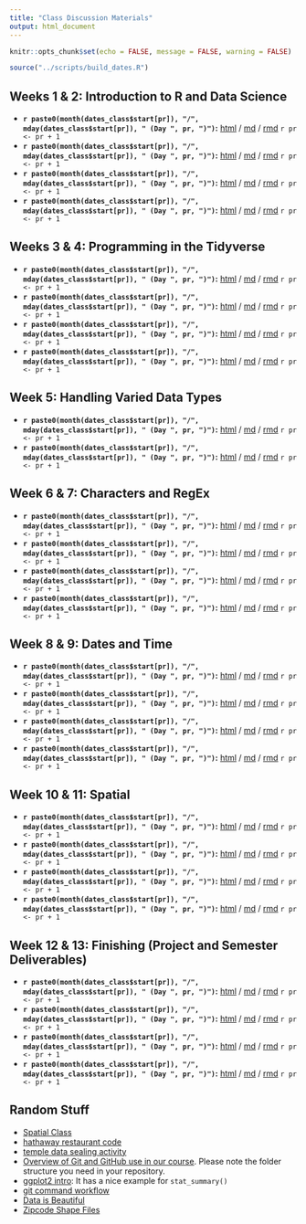 ```yaml
---
title: "Class Discussion Materials"
output: html_document
---
```


```r
knitr::opts_chunk$set(echo = FALSE, message = FALSE, warning = FALSE)
```

```r

source("../scripts/build_dates.R")


```






## Weeks 1 & 2:  Introduction to R and Data Science

* **`r paste0(month(dates_class$start[pr]), "/", mday(dates_class$start[pr]), " (Day ", pr, ")")`:** [html](`r dates_class$url[pr]`){target="blank"} / [md](`r str_replace(dates_class$url[pr], ".html", ".md")`) / [rmd](`r str_replace(dates_class$url[pr], ".html", ".Rmd")`) `r pr <- pr + 1`
* **`r paste0(month(dates_class$start[pr]), "/", mday(dates_class$start[pr]), " (Day ", pr, ")")`:** [html](`r dates_class$url[pr]`){target="blank"} / [md](`r str_replace(dates_class$url[pr], ".html", ".md")`) / [rmd](`r str_replace(dates_class$url[pr], ".html", ".Rmd")`) `r pr <- pr + 1`
* **`r paste0(month(dates_class$start[pr]), "/", mday(dates_class$start[pr]), " (Day ", pr, ")")`:** [html](`r dates_class$url[pr]`){target="blank"} / [md](`r str_replace(dates_class$url[pr], ".html", ".md")`) / [rmd](`r str_replace(dates_class$url[pr], ".html", ".Rmd")`) `r pr <- pr + 1`
* **`r paste0(month(dates_class$start[pr]), "/", mday(dates_class$start[pr]), " (Day ", pr, ")")`:** [html](`r dates_class$url[pr]`){target="blank"} / [md](`r str_replace(dates_class$url[pr], ".html", ".md")`) / [rmd](`r str_replace(dates_class$url[pr], ".html", ".Rmd")`) `r pr <- pr + 1`

## Weeks 3 & 4: Programming in the Tidyverse

* **`r paste0(month(dates_class$start[pr]), "/", mday(dates_class$start[pr]), " (Day ", pr, ")")`:** [html](`r dates_class$url[pr]`){target="blank"} / [md](`r str_replace(dates_class$url[pr], ".html", ".md")`) / [rmd](`r str_replace(dates_class$url[pr], ".html", ".Rmd")`) `r pr <- pr + 1`
* **`r paste0(month(dates_class$start[pr]), "/", mday(dates_class$start[pr]), " (Day ", pr, ")")`:** [html](`r dates_class$url[pr]`){target="blank"} / [md](`r str_replace(dates_class$url[pr], ".html", ".md")`) / [rmd](`r str_replace(dates_class$url[pr], ".html", ".Rmd")`) `r pr <- pr + 1`
* **`r paste0(month(dates_class$start[pr]), "/", mday(dates_class$start[pr]), " (Day ", pr, ")")`:** [html](`r dates_class$url[pr]`){target="blank"} / [md](`r str_replace(dates_class$url[pr], ".html", ".md")`) / [rmd](`r str_replace(dates_class$url[pr], ".html", ".Rmd")`) `r pr <- pr + 1`
* **`r paste0(month(dates_class$start[pr]), "/", mday(dates_class$start[pr]), " (Day ", pr, ")")`:** [html](`r dates_class$url[pr]`){target="blank"} / [md](`r str_replace(dates_class$url[pr], ".html", ".md")`) / [rmd](`r str_replace(dates_class$url[pr], ".html", ".Rmd")`) `r pr <- pr + 1`

## Week 5: Handling Varied Data Types

* **`r paste0(month(dates_class$start[pr]), "/", mday(dates_class$start[pr]), " (Day ", pr, ")")`:** [html](`r dates_class$url[pr]`){target="blank"} / [md](`r str_replace(dates_class$url[pr], ".html", ".md")`) / [rmd](`r str_replace(dates_class$url[pr], ".html", ".Rmd")`) `r pr <- pr + 1`
* **`r paste0(month(dates_class$start[pr]), "/", mday(dates_class$start[pr]), " (Day ", pr, ")")`:** [html](`r dates_class$url[pr]`){target="blank"} / [md](`r str_replace(dates_class$url[pr], ".html", ".md")`) / [rmd](`r str_replace(dates_class$url[pr], ".html", ".Rmd")`) `r pr <- pr + 1`


## Week 6 & 7: Characters and RegEx

* **`r paste0(month(dates_class$start[pr]), "/", mday(dates_class$start[pr]), " (Day ", pr, ")")`:** [html](`r dates_class$url[pr]`){target="blank"} / [md](`r str_replace(dates_class$url[pr], ".html", ".md")`) / [rmd](`r str_replace(dates_class$url[pr], ".html", ".Rmd")`) `r pr <- pr + 1`
* **`r paste0(month(dates_class$start[pr]), "/", mday(dates_class$start[pr]), " (Day ", pr, ")")`:** [html](`r dates_class$url[pr]`){target="blank"} / [md](`r str_replace(dates_class$url[pr], ".html", ".md")`) / [rmd](`r str_replace(dates_class$url[pr], ".html", ".Rmd")`) `r pr <- pr + 1`
* **`r paste0(month(dates_class$start[pr]), "/", mday(dates_class$start[pr]), " (Day ", pr, ")")`:** [html](`r dates_class$url[pr]`){target="blank"} / [md](`r str_replace(dates_class$url[pr], ".html", ".md")`) / [rmd](`r str_replace(dates_class$url[pr], ".html", ".Rmd")`) `r pr <- pr + 1`
* **`r paste0(month(dates_class$start[pr]), "/", mday(dates_class$start[pr]), " (Day ", pr, ")")`:** [html](`r dates_class$url[pr]`){target="blank"} / [md](`r str_replace(dates_class$url[pr], ".html", ".md")`) / [rmd](`r str_replace(dates_class$url[pr], ".html", ".Rmd")`) `r pr <- pr + 1`

## Week 8 & 9: Dates and Time

* **`r paste0(month(dates_class$start[pr]), "/", mday(dates_class$start[pr]), " (Day ", pr, ")")`:** [html](`r dates_class$url[pr]`){target="blank"} / [md](`r str_replace(dates_class$url[pr], ".html", ".md")`) / [rmd](`r str_replace(dates_class$url[pr], ".html", ".Rmd")`) `r pr <- pr + 1`
* **`r paste0(month(dates_class$start[pr]), "/", mday(dates_class$start[pr]), " (Day ", pr, ")")`:** [html](`r dates_class$url[pr]`){target="blank"} / [md](`r str_replace(dates_class$url[pr], ".html", ".md")`) / [rmd](`r str_replace(dates_class$url[pr], ".html", ".Rmd")`) `r pr <- pr + 1`
* **`r paste0(month(dates_class$start[pr]), "/", mday(dates_class$start[pr]), " (Day ", pr, ")")`:** [html](`r dates_class$url[pr]`){target="blank"} / [md](`r str_replace(dates_class$url[pr], ".html", ".md")`) / [rmd](`r str_replace(dates_class$url[pr], ".html", ".Rmd")`) `r pr <- pr + 1`
* **`r paste0(month(dates_class$start[pr]), "/", mday(dates_class$start[pr]), " (Day ", pr, ")")`:** [html](`r dates_class$url[pr]`){target="blank"} / [md](`r str_replace(dates_class$url[pr], ".html", ".md")`) / [rmd](`r str_replace(dates_class$url[pr], ".html", ".Rmd")`) `r pr <- pr + 1`

## Week 10 & 11: Spatial

* **`r paste0(month(dates_class$start[pr]), "/", mday(dates_class$start[pr]), " (Day ", pr, ")")`:** [html](`r dates_class$url[pr]`){target="blank"} / [md](`r str_replace(dates_class$url[pr], ".html", ".md")`) / [rmd](`r str_replace(dates_class$url[pr], ".html", ".Rmd")`) `r pr <- pr + 1`
* **`r paste0(month(dates_class$start[pr]), "/", mday(dates_class$start[pr]), " (Day ", pr, ")")`:** [html](`r dates_class$url[pr]`){target="blank"} / [md](`r str_replace(dates_class$url[pr], ".html", ".md")`) / [rmd](`r str_replace(dates_class$url[pr], ".html", ".Rmd")`) `r pr <- pr + 1`
* **`r paste0(month(dates_class$start[pr]), "/", mday(dates_class$start[pr]), " (Day ", pr, ")")`:** [html](`r dates_class$url[pr]`){target="blank"} / [md](`r str_replace(dates_class$url[pr], ".html", ".md")`) / [rmd](`r str_replace(dates_class$url[pr], ".html", ".Rmd")`) `r pr <- pr + 1`
* **`r paste0(month(dates_class$start[pr]), "/", mday(dates_class$start[pr]), " (Day ", pr, ")")`:** [html](`r dates_class$url[pr]`){target="blank"} / [md](`r str_replace(dates_class$url[pr], ".html", ".md")`) / [rmd](`r str_replace(dates_class$url[pr], ".html", ".Rmd")`) `r pr <- pr + 1`

## Week 12 & 13: Finishing (Project and Semester Deliverables)

* **`r paste0(month(dates_class$start[pr]), "/", mday(dates_class$start[pr]), " (Day ", pr, ")")`:** [html](`r dates_class$url[pr]`){target="blank"} / [md](`r str_replace(dates_class$url[pr], ".html", ".md")`) / [rmd](`r str_replace(dates_class$url[pr], ".html", ".Rmd")`) `r pr <- pr + 1`
* **`r paste0(month(dates_class$start[pr]), "/", mday(dates_class$start[pr]), " (Day ", pr, ")")`:** [html](`r dates_class$url[pr]`){target="blank"} / [md](`r str_replace(dates_class$url[pr], ".html", ".md")`) / [rmd](`r str_replace(dates_class$url[pr], ".html", ".Rmd")`) `r pr <- pr + 1`
* **`r paste0(month(dates_class$start[pr]), "/", mday(dates_class$start[pr]), " (Day ", pr, ")")`:** [html](`r dates_class$url[pr]`){target="blank"} / [md](`r str_replace(dates_class$url[pr], ".html", ".md")`) / [rmd](`r str_replace(dates_class$url[pr], ".html", ".Rmd")`) `r pr <- pr + 1`
* **`r paste0(month(dates_class$start[pr]), "/", mday(dates_class$start[pr]), " (Day ", pr, ")")`:** [html](`r dates_class$url[pr]`){target="blank"} / [md](`r str_replace(dates_class$url[pr], ".html", ".md")`) / [rmd](`r str_replace(dates_class$url[pr], ".html", ".Rmd")`) `r pr <- pr + 1`


## Random Stuff

* [Spatial Class](spatial_class.html)
* [hathaway restaurant code](https://byuistats.github.io/M335/presentations_class/restaurants_idaho.html)
* [temple data sealing activity](temple_sealings.html)
* [Overview of Git and GitHub use in our course](git_335.html).  Please note the folder structure you need in your repository.
* [ggplot2 intro](https://stats.idre.ucla.edu/r/seminars/ggplot2_intro/): It has a nice example for `stat_summary()`
* [git command workflow](https://byuistats.github.io/M335/images/Git_workflow_diagram.png){target="blank"}
* [Data is Beautiful](https://np.reddit.com/r/dataisbeautiful/){target="blank"}
* [Zipcode Shape Files](https://www.census.gov/geo/maps-data/data/cbf/cbf_zcta.html)